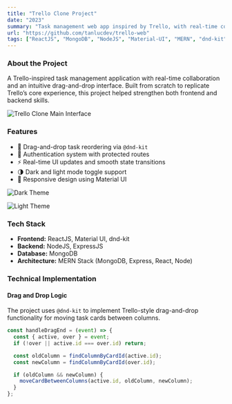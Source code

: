 ```yaml
---
title: "Trello Clone Project"
date: "2023"
summary: "Task management web app inspired by Trello, with real-time collaboration and drag-and-drop boards."
url: "https://github.com/tanlucdev/trello-web"
tags: ["ReactJS", "MongoDB", "NodeJS", "Material-UI", "MERN", "dnd-kit"]
---
```


### About the Project
A Trello-inspired task management application with real-time collaboration and an intuitive drag-and-drop interface. Built from scratch to replicate Trello’s core experience, this project helped strengthen both frontend and backend skills.

<Image
  src="/projects/trello/image.png"
  alt="Trello Clone Main Interface"
  width={2267}
  height={1280}
  caption="Main board interface replicating Trello layout with draggable task cards."
  size="lg"
  contained
/>

### Features

- 🧩 Drag-and-drop task reordering via `@dnd-kit`
- 🔐 Authentication system with protected routes
- ⚡ Real-time UI updates and smooth state transitions
- 🌗 Dark and light mode toggle support
- 🎨 Responsive design using Material UI

<Image
  src="/projects/trello/dark theme.png"
  alt="Dark Theme"
  width={2267}
  height={1280}
  caption="Dark mode interface for better focus and low-light environments."
  size="lg"
  contained
/>

<Image
  src="/projects/trello/light theme.png"
  alt="Light Theme"
  width={2267}
  height={1280}
  caption="Light mode interface for a clean and bright user experience."
  size="lg"
  contained
/>

### Tech Stack

- **Frontend:** ReactJS, Material UI, dnd-kit
- **Backend:** NodeJS, ExpressJS
- **Database:** MongoDB
- **Architecture:** MERN Stack (MongoDB, Express, React, Node)

### Technical Implementation

#### Drag and Drop Logic

The project uses `@dnd-kit` to implement Trello-style drag-and-drop functionality for moving task cards between columns.

```ts
const handleDragEnd = (event) => {
  const { active, over } = event;
  if (!over || active.id === over.id) return;

  const oldColumn = findColumnByCardId(active.id);
  const newColumn = findColumnByCardId(over.id);

  if (oldColumn && newColumn) {
    moveCardBetweenColumns(active.id, oldColumn, newColumn);
  }
};
